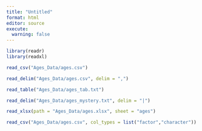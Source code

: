 ```yaml
---
title: "Untitled"
format: html
editor: source
execute: 
  warning: false
---
```


```r
library(readr)
library(readxl)
```

```r
read_csv("Ages_Data/ages.csv")
```

```r
read_delim("Ages_Data/ages.csv", delim = ",")
```

```r
read_table("Ages_Data/ages_tab.txt")
```

```r
read_delim("Ages_Data/ages_mystery.txt", delim = "|")
```

```r
read_xlsx(path = "Ages_Data/ages.xlsx", sheet = "ages")
```

```r
read_csv("Ages_Data/ages.csv", col_types = list("factor","character"))
```

